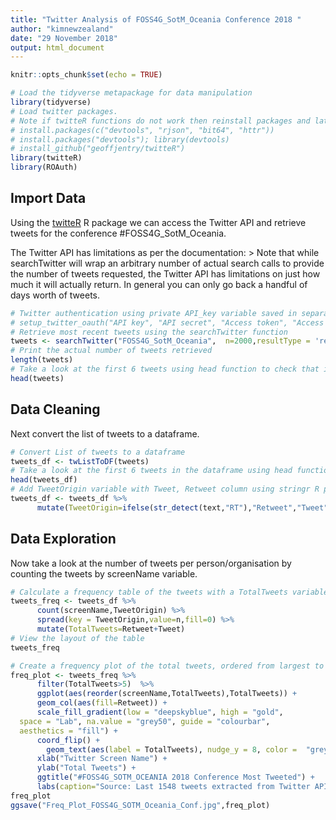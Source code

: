 ```yaml
---
title: "Twitter Analysis of FOSS4G_SotM_Oceania Conference 2018 "
author: "kimnewzealand"
date: "29 November 2018"
output: html_document
---
```


```r
knitr::opts_chunk$set(echo = TRUE)
```

```r
# Load the tidyverse metapackage for data manipulation
library(tidyverse)
# Load twitter packages. 
# Note if twitteR functions do not work then reinstall packages and latest twitteR direct from github
# install.packages(c("devtools", "rjson", "bit64", "httr"))
# install.packages("devtools"); library(devtools)
# install_github("geoffjentry/twitteR")
library(twitteR)
library(ROAuth)
```

## Import Data 

Using the [twitteR](https://cran.r-project.org/web/packages/twitteR/README.html) R package we can access the Twitter API and retrieve tweets for the conference #FOSS4G_SotM_Oceania.

The Twitter API has limitations as  per the documentation:
> Note that while searchTwitter will wrap an arbitrary number of actual
search calls to provide the number of tweets requested, the Twitter API has
limitations on just how much it will actually return. In general you can only go
back a handful of days worth of tweets.

```r
# Twitter authentication using private API_key variable saved in separate markdown document
# setup_twitter_oauth("API key", "API secret", "Access token", "Access secret")
# Retrieve most recent tweets using the searchTwitter function
tweets <- searchTwitter("FOSS4G_SotM_Oceania",  n=2000,resultType = 'recent')
# Print the actual number of tweets retrieved
length(tweets)
# Take a look at the first 6 tweets using head function to check that it has retrieved what we can see on Twitter
head(tweets)
```


## Data Cleaning

Next convert the list of tweets to a dataframe.

```r
# Convert List of tweets to a dataframe
tweets_df <- twListToDF(tweets)
# Take a look at the first 6 tweets in the dataframe using head function
head(tweets_df)
# Add TweetOrigin variable with Tweet, Retweet column using stringr R package as the existing isRetweet column doesn't appear have the correct categorisation.
tweets_df <- tweets_df %>% 
      mutate(TweetOrigin=ifelse(str_detect(text,"RT"),"Retweet","Tweet"))
```

## Data Exploration

Now take a look at the number of tweets per person/organisation by counting the tweets by screenName variable.

```r
# Calculate a frequency table of the tweets with a TotalTweets variable
tweets_freq <- tweets_df %>%
      count(screenName,TweetOrigin) %>% 
      spread(key = TweetOrigin,value=n,fill=0) %>%
      mutate(TotalTweets=Retweet+Tweet)
# View the layout of the table
tweets_freq

# Create a frequency plot of the total tweets, ordered from largest to smallest, with cutoff total tweets of 6 and coloured by the TweetOrigin
freq_plot <- tweets_freq %>% 
      filter(TotalTweets>5)  %>% 
      ggplot(aes(reorder(screenName,TotalTweets),TotalTweets)) +
      geom_col(aes(fill=Retweet)) +
      scale_fill_gradient(low = "deepskyblue", high = "gold",
  space = "Lab", na.value = "grey50", guide = "colourbar",
  aesthetics = "fill") +
      coord_flip() +
        geom_text(aes(label = TotalTweets), nudge_y = 8, color =  "grey50") +
      xlab("Twitter Screen Name") + 
      ylab("Total Tweets") +
      ggtitle("#FOSS4G_SOTM_OCEANIA 2018 Conference Most Tweeted") +
      labs(caption="Source: Last 1548 tweets extracted from Twitter API on 29/11/18")
freq_plot
ggsave("Freq_Plot_FOSS4G_SOTM_Oceania_Conf.jpg",freq_plot)
```

